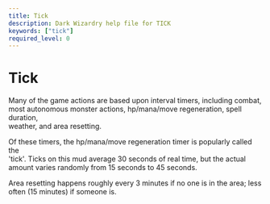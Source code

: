 ```yaml
---
title: Tick
description: Dark Wizardry help file for TICK
keywords: ["tick"]
required_level: 0
---
```


# Tick

Many of the game actions are based upon interval timers, including combat,  
most autonomous monster actions, hp/mana/move regeneration, spell duration,  
weather, and area resetting.  

Of these timers, the hp/mana/move regeneration timer is popularly called the  
'tick'.  Ticks on this mud average 30 seconds of real time, but the actual  
amount varies randomly from 15 seconds to 45 seconds.  

Area resetting happens roughly every 3 minutes if no one is in the area; less  
often (15 minutes) if someone is.